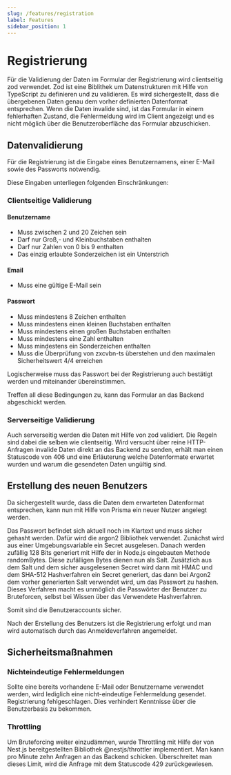 ```yaml
---
slug: /features/registration
label: Features
sidebar_position: 1
---
```


# Registrierung

Für die Validierung der Daten im Formular der Registrierung wird clientseitig zod verwendet.
Zod ist eine Biblithek um Datenstrukturen mit Hilfe von TypeScript zu definieren und zu validieren.
Es wird sichergestellt, dass die übergebenen Daten genau dem vorher definierten Datenformat entsprechen.
Wenn die Daten invalide sind, ist das Formular in einem fehlerhaften Zustand,
die Fehlermeldung wird im Client angezeigt und es nicht möglich über die Benutzeroberfläche das Formular abzuschicken.

## Datenvalidierung

Für die Registrierung ist die Eingabe eines Benutzernamens, einer E-Mail sowie des Passworts notwendig.

Diese Eingaben unterliegen folgenden Einschränkungen:

### Clientseitige Validierung

#### Benutzername

-   Muss zwischen 2 und 20 Zeichen sein
-   Darf nur Groß,- und Kleinbuchstaben enthalten
-   Darf nur Zahlen von 0 bis 9 enthalten
-   Das einzig erlaubte Sonderzeichen ist ein Unterstrich

#### Email

-   Muss eine gültige E-Mail sein

#### Passwort

-   Muss mindestens 8 Zeichen enthalten
-   Muss mindestens einen kleinen Buchstaben enthalten
-   Muss mindestens einen großen Buchstaben enthalten
-   Muss mindestens eine Zahl enthalten
-   Muss mindestens ein Sonderzeichen enthalten
-   Muss die Überprüfung von zxcvbn-ts überstehen und den maximalen Sicherheitswert 4/4 erreichen

Logischerweise muss das Passwort bei der Registrierung auch bestätigt werden und miteinander übereinstimmen.

Treffen all diese Bedingungen zu, kann das Formular an das Backend abgeschickt werden.

### Serverseitige Validierung

Auch serverseitig werden die Daten mit Hilfe von zod validiert. Die Regeln sind dabei die selben wie clientseitig.
Wird versucht über reine HTTP-Anfragen invalide Daten direkt an das Backend zu senden,
erhält man einen Statuscode von 406 und eine Erläuterung welche Datenformate erwartet wurden und warum die gesendeten Daten ungültig sind.

## Erstellung des neuen Benutzers

Da sichergestellt wurde, dass die Daten dem erwarteten Datenformat entsprechen, kann nun mit Hilfe von Prisma ein neuer Nutzer angelegt werden.

Das Passwort befindet sich aktuell noch im Klartext und muss sicher gehasht werden.
Dafür wird die argon2 Bibliothek verwendet. Zunächst wird aus einer Umgebungsvariable ein Secret ausgelesen.
Danach werden zufällig 128 Bits generiert mit Hilfe der in Node.js eingebauten Methode randomBytes.
Diese zufälligen Bytes dienen nun als Salt.
Zusätzlich aus dem Salt und dem sicher ausgelesenen Secret wird dann mit HMAC und dem SHA-512 Hashverfahren ein Secret generiert,
das dann bei Argon2 dem vorher generierten Salt verwendet wird, um das Passwort zu hashen.
Dieses Verfahren macht es unmöglich die Passwörter der Benutzer zu Bruteforcen, selbst bei Wissen über das Verwendete Hashverfahren.

Somit sind die Benutzeraccounts sicher.

Nach der Erstellung des Benutzers ist die Registrierung erfolgt und man wird automatisch durch das Anmeldeverfahren angemeldet.

## Sicherheitsmaßnahmen

### Nichteindeutige Fehlermeldungen

Sollte eine bereits vorhandene E-Mail oder Benutzername verwendet werden, wird lediglich eine nicht-eindeutige Fehlermeldung gesendet.
Registrierung fehlgeschlagen.
Dies verhindert Kenntnisse über die Benutzerbasis zu bekommen.

### Throttling

Um Bruteforcing weiter einzudämmen, wurde Throttling mit Hilfe der von Nest.js bereitgestellten Bibliothek @nestjs/throttler implementiert.
Man kann pro Minute zehn Anfragen an das Backend schicken. Überschreitet man dieses Limit, wird die Anfrage mit dem Statuscode 429 zurückgewiesen.
